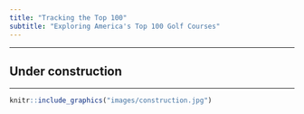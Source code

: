 ```yaml
---
title: "Tracking the Top 100"
subtitle: "Exploring America's Top 100 Golf Courses"
---
```


***

## Under construction

***

```r
knitr::include_graphics("images/construction.jpg")
```
